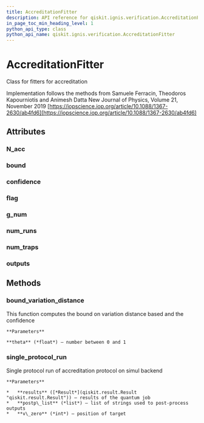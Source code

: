```yaml
---
title: AccreditationFitter
description: API reference for qiskit.ignis.verification.AccreditationFitter
in_page_toc_min_heading_level: 1
python_api_type: class
python_api_name: qiskit.ignis.verification.AccreditationFitter
---
```


# AccreditationFitter

<Class id="qiskit.ignis.verification.AccreditationFitter" isDedicatedPage={true} github="https://github.com/qiskit-community/qiskit-ignis/tree/stable/0.3/qiskit/ignis/verification/accreditation/fitters.py" signature="AccreditationFitter">
  Class for fitters for accreditation

  Implementation follows the methods from Samuele Ferracin, Theodoros Kapourniotis and Animesh Datta New Journal of Physics, Volume 21, November 2019 [https://iopscience.iop.org/article/10.1088/1367-2630/ab4fd6](https://iopscience.iop.org/article/10.1088/1367-2630/ab4fd6)

  ## Attributes

  ### N\_acc

  <Attribute id="qiskit.ignis.verification.AccreditationFitter.N_acc" attributeValue="0" />

  ### bound

  <Attribute id="qiskit.ignis.verification.AccreditationFitter.bound" attributeValue="1" />

  ### confidence

  <Attribute id="qiskit.ignis.verification.AccreditationFitter.confidence" attributeValue="1" />

  ### flag

  <Attribute id="qiskit.ignis.verification.AccreditationFitter.flag" attributeValue="'accepted'" />

  ### g\_num

  <Attribute id="qiskit.ignis.verification.AccreditationFitter.g_num" attributeValue="1" />

  ### num\_runs

  <Attribute id="qiskit.ignis.verification.AccreditationFitter.num_runs" attributeValue="0" />

  ### num\_traps

  <Attribute id="qiskit.ignis.verification.AccreditationFitter.num_traps" attributeValue="0" />

  ### outputs

  <Attribute id="qiskit.ignis.verification.AccreditationFitter.outputs" attributeValue="[]" />

  ## Methods

  ### bound\_variation\_distance

  <Function id="qiskit.ignis.verification.AccreditationFitter.bound_variation_distance" signature="AccreditationFitter.bound_variation_distance(theta)">
    This function computes the bound on variation distance based and the confidence

    **Parameters**

    **theta** (*float*) – number between 0 and 1
  </Function>

  ### single\_protocol\_run

  <Function id="qiskit.ignis.verification.AccreditationFitter.single_protocol_run" signature="AccreditationFitter.single_protocol_run(results, postp_list, v_zero)">
    Single protocol run of accreditation protocol on simul backend

    **Parameters**

    *   **results** ([*Result*](qiskit.result.Result "qiskit.result.Result")) – results of the quantum job
    *   **postp\_list** (*list*) – list of strings used to post-process outputs
    *   **v\_zero** (*int*) – position of target
  </Function>
</Class>


